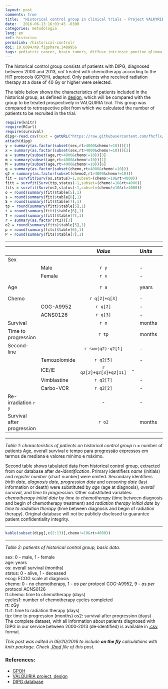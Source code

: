 ---
layout: post
comments: true
title:  "Historical control group in clinical trials - Project VALKYRIE"
date:   2016-06-13 16:03:45 -0300
categories: metodologia
lang: en
ref: historico
permalink: /historical-control/
doi: 10.6084/m9.figshare.3489956
tags: pediatric cancer, brain tumors, diffuse intrinsic pontine glioma, clinical trial, historical control
---

The historical control group consists of patients with DIPG, diagnosed between 2000 and 2013, _not_ treated with chemotherapy according to the HIT protocols ([GPOH][gpoh]), adapted. Only patients who received radiation therapy at a dose of 40 Gy or higher were selected.

The table below shows the characteristics of patients included in the historical group, as defined in [design][design], which will be compared with the group to be treated prospectively in VALQUIRIA trial. This group was compared to retrospective pilot from which we calculated the number of patients to be recruited in the trial.

```{r warning=F, message=F, echo=F}
require(knitr)
require(RCurl)
require(survival)
dipg<-read.csv(text = getURL("https://raw.githubusercontent.com/fhcflx/valkyrie/gh-pages/_data/dipg.csv"))
attach(dipg)  
y = summary(as.factor(subset(sex,rt>4000&chemo!=10)))[1]  
x = summary(as.factor(subset(sex,rt>4000&chemo!=10)))[2]  
a = summary(subset(age,rt>4000&chemo!=10))[3]  
m = summary(subset(age,rt>4000&chemo!=10))[1]  
M = summary(subset(age,rt>4000&chemo!=10))[6]  
q = summary(as.factor(subset(chemo,rt>4000&chemo!=10)))
q2 = summary(as.factor(subset(chemo2,rt>4000&chemo!=10)))
fit = survfit(Surv(os,status)~1,subset=(chemo!=10&rt>4000))  
fitt = survfit(Surv(ttp,status)~1,subset=(chemo!=10&rt>4000))  
fits = survfit(Surv(os2,status)~1,subset=(chemo!=10&rt>4000))
o = round(summary(fit)$table[5],1)  
s = round(summary(fit)$table[6],1)
S = round(summary(fit)$table[7],1)
tp = round(summary(fitt)$table[5],1)
t = round(summary(fitt)$table[6],1)
T = round(summary(fitt)$table[7],1)
r = summary(as.factor(rt2))[3]
o2 = round(summary(fits)$table[5],1)
p = round(summary(fits)$table[6],1)
P = round(summary(fits)$table[7],1)
```

---

|     |         |     *Value*     |     | *Units* |     |    *Dispersion*    |     |     |     | *Measure* |
|:--- | ------- |:---------------:| --- |:---------- | --- |:-----------------:| --- | ---:| --- |:--------:|
| Sex          |                 |     |            |     |                   |     |     |     |          |
|     |Male|     `r y`   |     |      -     |     |         -         |     |  -  |     |    *n*   |
|     | Female|     `r x`   |     |      -     |     |         -         |     |  -  |     |    *n*   |
|Age|         |     `r a`   |     |     years   |     |`r m`-`r M`|     | min - max |  median |
|Chemo   |         |`r q[2]+q[3]`|     |      -     |     |         -         |     |  -  |     |    *n*   |
|     |COG-A9952|   `r q[2]`  |     |      -     |     |         -         |     |  -  |     |    *n*   |
|     |ACNS0126 |   `r q[3]`  |     |      -     |     |         -         |     |  -  |     |    *n*   |
|Survival|     |     `r o`   |     |     months  |     |`r s`-`r S`|     |CI95%|     |  median |
|Time to <br> progression| |`r tp`| |   months  |     |`r t`-`r T`|     |CI95%|     |  median |
|Second-line   ||`r sum(q2)-q2[1]`|   |    -     |     |         -         |     |  -  |     |    *n*   |
| |Temozolomide |  `r q2[5]`  |     |      -     |     |         -         |     |  -  |     |    *n*   |
|     | ICE/IE  |`r q2[2]+q2[3]+q2[11]`|   -     |     |         -         |     |  -  |     |    *n*   |
|   |Vimblastine|  `r q2[7]`   |     |     -     |     |         -         |     |  -  |     |    *n*   |
|     |Carbo-VCR|  `r q2[2]`   |     |     -     |     |         -         |     |  -  |     |    *n*   |
|Re-irradiation  `r y`    |     |     -     |     |         -         |     |  -  |     |    *n*   |
|Survival after<br>progression||`r o2`| | months |     |`r p`-`r P`|     |CI95%|     |  median |

---

*Table 1: characteristics of patients on historical control group*
n = number of patients
Age, overall survival e tempo para progressão expressos em termos de mediana e valores mínimo e máximo.

Second table shows tabulated data from historical control group, extracted from our database after _de-identification_. Primary identifiers _name_ (initials) and _register number_ (chart number) were omited. Secondary identifiers _birth date_, _diagnosis date_, _progression date_ and _censoring date_ (last information or death) were substituted by _age_ (age at diagnosis), _overall survival_, and _time to progression_. Other substituted variables: _chemotherapy initial date_ by _time to chemotherapy_ (time between diagnosis and begin of chemotherapy treatment) and _radiation therapy initial date_ by _time to radiation therapy_ (time between diagnosis and begin of radiation therapy). Original database will not be publicly disclosed to guarantee patient confidentiality integrity.

---

```{r kable, echo=F}
kable(subset(dipg[,c(2:13)],chemo!=10&rt>4000))
```

---

*Table 2: patients of historical control group, basic data.*

sex: 0 - male, 1 - female  
age: years  
os: overall survival (months)  
status: 0 - alive, 1 - deceased  
ecog: ECOG scale at diagnosis  
chemo: 0 - no chemotherapy, 1 - _as per_ protocol COG-A9952, 9 - _as per_ protocol ACNS0126  
tt.chemo: time to chemotherapy (days)  
cycles1: number of chemotherapy cycles completed  
rt: cGy  
tt.rt: time to radiation therapy (days)  
ttp: time to progression (months)
os2: survival after progression (days)  
The complete dataset, with all information about patients diagnosed with DIPG in our service between 2000-2013 (de-identified) is available in [.csv][csv] format.

_This post was edited in 06/20/2016 to include **on the fly** calculations with knitr package. Check [.Rmd](https://github.com/fhcflx/valkyrie/blob/gh-pages/_source/2016-06-13-Grupo-controle-histórico.Rmd) file of this post._

### References:

- [GPOH][gpoh]
- [VALQUIRIA project, design][design]
- [DIPG database][csv]

[gpoh]: http://www.kinderkrebsinfo.de/gpoh_society/index_eng.html
[design]: https://github.com/fhcflx/valkyrie/blob/master/project/projeto.md#58coleta-retrospectiva-de-dados-para-compor-o-grupo-controle-histórico
[csv]:https://github.com/fhcflx/valkyrie/blob/master/data/
